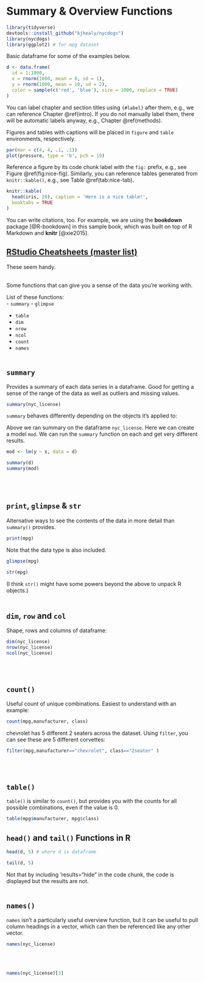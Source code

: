 # Summary & Overview Functions {#intro}

```r
library(tidyverse)
devtools::install_github("kjhealy/nycdogs")
library(nycdogs)
library(ggplot2) # for mpg dataset

```

Basic dataframe for some of the examples below.

```r
d <- data.frame(     
  id = 1:1000,     
  x = rnorm(1000, mean = 0, sd = 1),    
  y = rnorm(1000, mean = 10, sd = 2),     
  color = sample(c('red', 'blue'), size = 1000, replace = TRUE)    
) 
```







You can label chapter and section titles using `{#label}` after them, e.g., we can reference Chapter \@ref(intro). If you do not manually label them, there will be automatic labels anyway, e.g., Chapter \@ref(methods).

Figures and tables with captions will be placed in `figure` and `table` environments, respectively.

```r
par(mar = c(4, 4, .1, .1))
plot(pressure, type = 'b', pch = 19)
```

Reference a figure by its code chunk label with the `fig:` prefix, e.g., see Figure \@ref(fig:nice-fig). Similarly, you can reference tables generated from `knitr::kable()`, e.g., see Table \@ref(tab:nice-tab).

```r
knitr::kable(
  head(iris, 20), caption = 'Here is a nice table!',
  booktabs = TRUE
)
```

You can write citations, too. For example, we are using the **bookdown** package [@R-bookdown] in this sample book, which was built on top of R Markdown and **knitr** [@xie2015].









## [RStudio Cheatsheets (master list)](https://www.rstudio.com/resources/cheatsheets/)

These seem handy.
<br><br>



Some functions that can give you a sense of the data you're working with.

List of these functions:     
- `summary`
- `glimpse`   
  
- `table`
- `dim`    
- `nrow`    
- `ncol`    
- `count`  
- `names`
<br><br>
 
## `summary`

Provides a summary of each data series in a dataframe. Good for getting a sense of the range of the
data as well as outliers and missing values. 

```r
summary(nyc_license)
```
`summary` behaves differently depending on the objects it's applied to:

Above we ran summary on the dataframe `nyc_license`. Here we can create a model `mod`.
We can run the `summary` function on each and get very different results.     


```r
mod <- lm(y ~ x, data = d)

summary(d)
summary(mod)
```
<br><br>




## `print`, `glimpse` & `str`
      
Alternative ways to see the contents of the data in more detail than `summary()` provides.     

```r
print(mpg)
```
Note that the data type is also included.

```r
glimpse(mpg)
```

```r
str(mpg)
```

(I think `str()` might have some powers beyond the above to unpack R objects.)
<br><br>
 

## `dim`, `row` and `col`

Shape, rows and columns of dataframe:

```r
dim(nyc_license)
nrow(nyc_license)
ncol(nyc_license)
```  
<br><br>

## `count()`

Useful count of unique combinations. 
Easiest to understand with an example:

```r
count(mpg,manufacturer, class)
```
chevrolet has 5 different 2 seaters across the dataset.  Using `filter`, you can
see these are 5 different corvettes:
```r
filter(mpg,manufacturer=="chevrolet", class=="2seater" )
```
<br><br>

## `table()`

`table()` is similar to `count()`, but provides you with the counts for all possible
combinations, even if the value is 0. 


```r
table(mpg$manufacturer, mpg$class)
```



## `head()` and `tail()` Functions in R

```r

head(d, 5) # where d is dataframe

```

```r

tail(d, 5)
```

Not that by including 'results="hide" in the code chunk, the code is displayed but the results are not. 
<br><br>

## `names()`

`names` isn't a particularly useful overview function, but it can be useful to
pull column headings in a vector, which can then be referenced like any other vector. 

```r
names(nyc_license)

```
<br><br>

```r
names(nyc_license)[3]
```



<br><br>